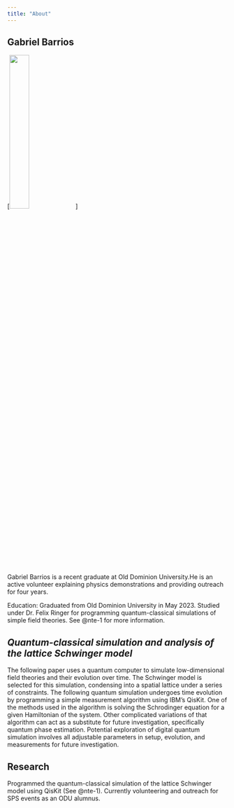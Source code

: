 ---
title: "About"
---

## Gabriel Barrios

[![](imgs/ImgCirc.png){fig-align="center" width=30%}]

Gabriel Barrios is a recent graduate at Old Dominion University.He is an active volunteer explaining physics demonstrations and providing outreach for four years.

Education: Graduated from Old Dominion University in May 2023. Studied under Dr. Felix Ringer for programming quantum-classical simulations of simple field theories. See @nte-1 for more information.

::: {#nte-1 .callout-note collapse="true" icon=false}
## *Quantum-classical simulation and analysis of the lattice Schwinger model*

The following paper uses a quantum computer to simulate low-dimensional field theories and their evolution over time. The Schwinger model is selected for this simulation, condensing into a spatial lattice under a series of constraints. The following quantum simulation undergoes time evolution by programming a simple measurement algorithm using IBM's QisKit. One of the methods used in the algorithm is solving the Schrodinger equation for a given Hamiltonian of the system. Other complicated variations of that algorithm can act as a substitute for future investigation, specifically quantum phase estimation. Potential exploration of digital quantum simulation involves all adjustable parameters in setup, evolution, and measurements for future investigation.
:::

## Research

Programmed the quantum-classical simulation of the lattice Schwinger model using QisKit (See @nte-1). Currently volunteering and outreach for SPS events as an ODU alumnus.

